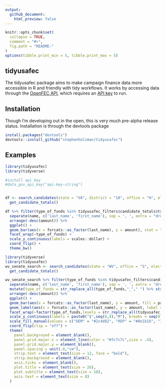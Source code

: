 ```yaml
---
output:
  github_document:
    html_preview: false
---
```


```r
knitr::opts_chunk$set(
  collapse = TRUE,
  comment = "#>",
  fig.path = "README-"
)
options(tibble.print_min = 5, tibble.print_max = 5)
```

## tidyusafec

The tidyusafec package aims to make campaign finance data more accessible in R and friendly with tidy workflows. It works by accessing data through the [OpenFEC API](https://api.open.fec.gov/developers/), which requires an [API key](https://api.data.gov/signup/) to run.

## Installation

Though I'm developing out in the open, this is very much pre-alpha release status. Installation is through the devtools package

```r
install.packages("devtools")
devtools::install_github("stephenholzman/tidyusafec")
```

## Examples

```r
library(tidyusafec)
library(tidyverse)

#install api key
#data_gov_api_key("api-key-string")


df <- search_candidates(state = "VA", district = "10", office = "H", election_year = "2018") %>%
  get_candidate_totals()

df %>% filter(type_of_funds %in% tidyusafec_filters$candidate_totals$type_of_funds$top_level, cycle == "2018") %>%
  separate(name, c('last_name', 'first_name'), sep = ', ', extra = "drop", fill = "right") %>%
  arrange(-desc(amount)) %>%
  ggplot() +
  geom_bar(aes(x = forcats::as_factor(last_name), y = amount), stat = "identity") +
  facet_wrap(~type_of_funds) +
  scale_y_continuous(labels = scales::dollar) +
  coord_flip() +
  theme_bw()

```
```r
library(tidyverse)
library(tidyusafec)
wv_senate_search <- search_candidates(state = "WV", office = "S", election_year = "2018") %>%
  get_candidate_totals()

wv_senate_search %>% filter(type_of_funds %in% tidyusafec_filters$candidate_totals$type_of_funds$receipts_smallest_components, cycle == "2018", amount > 0) %>%
  separate(name, c('last_name', 'first_name'), sep = ', ', extra = "drop", fill = "right") %>%
  mutate(type_of_funds = str_replace_all(type_of_funds,"_"," ") %>% str_to_title()) %>%
  arrange(-desc(amount)) %>%
  ggplot() +
  geom_bar(aes(x = forcats::as_factor(last_name), y = amount, fill = party), stat = "identity") +
  geom_label(aes(x = forcats::as_factor(last_name), y = amount, label = scales::dollar(amount)), hjust = -0.1, label.size = 0, label.padding = unit(0.2,"line"), size = 3) +
  facet_wrap(~factor(type_of_funds,levels = str_replace_all(tidyusafec_filters$candidate_totals$type_of_funds$receipts_smallest_components,"_"," ") %>% str_to_title), labeller = label_wrap_gen()) +
  scale_y_continuous(labels = paste0("$",seq(0,4),"M"), breaks = seq(0,4000000,by=1000000), limits = c(0,4000000)) +
  scale_fill_manual(values = c("DEM" = "#2c4d82", "REP" = "#8e1b1b", "IND" = "#a3a3a3", "GRE" = "#1c561d", "LIB" = "#afac3d")) +
  coord_flip(clip = "off") + 
  theme(
    panel.background = element_blank(),
    panel.grid.major.x = element_line(color = "#7c7c7c",size = .4),
    panel.grid.major.y = element_blank(),
    panel.spacing = unit(.8,"cm"),
    strip.text = element_text(size = 12, face = "bold"),
    strip.background = element_blank(),
    axis.ticks = element_blank(),
    plot.title = element_text(size = 26),
    plot.subtitle = element_text(size = 18),
    axis.text = element_text(size = 8)
  )

```

